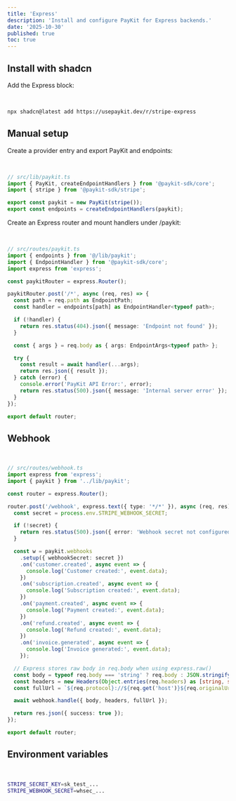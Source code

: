 ```yaml
---
title: 'Express'
description: 'Install and configure PayKit for Express backends.'
date: '2025-10-30'
published: true
toc: true
---
```


## Install with shadcn

Add the Express block:

<br />

```bash
npx shadcn@latest add https://usepaykit.dev/r/stripe-express
```

## Manual setup

Create a provider entry and export PayKit and endpoints:

<br />

```ts
// src/lib/paykit.ts
import { PayKit, createEndpointHandlers } from '@paykit-sdk/core';
import { stripe } from '@paykit-sdk/stripe';

export const paykit = new PayKit(stripe());
export const endpoints = createEndpointHandlers(paykit);
```

Create an Express router and mount handlers under /paykit:

<br />

```ts
// src/routes/paykit.ts
import { endpoints } from '@/lib/paykit';
import { EndpointHandler } from '@paykit-sdk/core';
import express from 'express';

const paykitRouter = express.Router();

paykitRouter.post('/*', async (req, res) => {
  const path = req.path as EndpointPath;
  const handler = endpoints[path] as EndpointHandler<typeof path>;

  if (!handler) {
    return res.status(404).json({ message: 'Endpoint not found' });
  }

  const { args } = req.body as { args: EndpointArgs<typeof path> };

  try {
    const result = await handler(...args);
    return res.json({ result });
  } catch (error) {
    console.error('PayKit API Error:', error);
    return res.status(500).json({ message: 'Internal server error' });
  }
});

export default router;
```

## Webhook

<br />

```ts
// src/routes/webhook.ts
import express from 'express';
import { paykit } from '../lib/paykit';

const router = express.Router();

router.post('/webhook', express.text({ type: '*/*' }), async (req, res) => {
  const secret = process.env.STRIPE_WEBHOOK_SECRET;

  if (!secret) {
    return res.status(500).json({ error: 'Webhook secret not configured' });
  }

  const w = paykit.webhooks
    .setup({ webhookSecret: secret })
    .on('customer.created', async event => {
      console.log('Customer created:', event.data);
    })
    .on('subscription.created', async event => {
      console.log('Subscription created:', event.data);
    })
    .on('payment.created', async event => {
      console.log('Payment created:', event.data);
    })
    .on('refund.created', async event => {
      console.log('Refund created:', event.data);
    })
    .on('invoice.generated', async event => {
      console.log('Invoice generated:', event.data);
    });

  // Express stores raw body in req.body when using express.raw()
  const body = typeof req.body === 'string' ? req.body : JSON.stringify(req.body);
  const headers = new Headers(Object.entries(req.headers) as [string, string][]);
  const fullUrl = `${req.protocol}://${req.get('host')}${req.originalUrl}`;

  await webhook.handle({ body, headers, fullUrl });

  return res.json({ success: true });
});

export default router;
```

## Environment variables

<br />

```bash
STRIPE_SECRET_KEY=sk_test_...
STRIPE_WEBHOOK_SECRET=whsec_...
```
